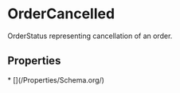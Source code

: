   
# OrderCancelled

OrderStatus representing cancellation of an order.

## Properties

<Grid>
* [](/Properties/Schema.org/)
</Grid>

